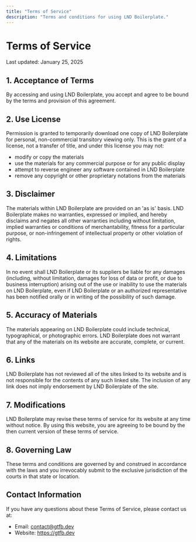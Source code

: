 ```yaml
---
title: "Terms of Service"
description: "Terms and conditions for using LND Boilerplate."
---
```


# Terms of Service

Last updated: January 25, 2025

## 1. Acceptance of Terms

By accessing and using LND Boilerplate, you accept and agree to be bound by the terms and provision of this agreement.

## 2. Use License

Permission is granted to temporarily download one copy of LND Boilerplate for personal, non-commercial transitory viewing only. This is the grant of a license, not a transfer of title, and under this license you may not:

- modify or copy the materials
- use the materials for any commercial purpose or for any public display
- attempt to reverse engineer any software contained in LND Boilerplate
- remove any copyright or other proprietary notations from the materials

## 3. Disclaimer

The materials within LND Boilerplate are provided on an 'as is' basis. LND Boilerplate makes no warranties, expressed or implied, and hereby disclaims and negates all other warranties including without limitation, implied warranties or conditions of merchantability, fitness for a particular purpose, or non-infringement of intellectual property or other violation of rights.

## 4. Limitations

In no event shall LND Boilerplate or its suppliers be liable for any damages (including, without limitation, damages for loss of data or profit, or due to business interruption) arising out of the use or inability to use the materials on LND Boilerplate, even if LND Boilerplate or an authorized representative has been notified orally or in writing of the possibility of such damage.

## 5. Accuracy of Materials

The materials appearing on LND Boilerplate could include technical, typographical, or photographic errors. LND Boilerplate does not warrant that any of the materials on its website are accurate, complete, or current.

## 6. Links

LND Boilerplate has not reviewed all of the sites linked to its website and is not responsible for the contents of any such linked site. The inclusion of any link does not imply endorsement by LND Boilerplate of the site.

## 7. Modifications

LND Boilerplate may revise these terms of service for its website at any time without notice. By using this website, you are agreeing to be bound by the then current version of these terms of service.

## 8. Governing Law

These terms and conditions are governed by and construed in accordance with the laws and you irrevocably submit to the exclusive jurisdiction of the courts in that state or location.

## Contact Information

If you have any questions about these Terms of Service, please contact us at:

- Email: contact@gtfb.dev
- Website: https://gtfb.dev
